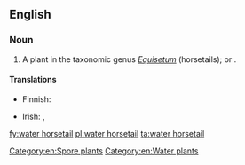 ==English==
{{rfi|en}}
{{wikipedia|Equisetum fluiatile}}

===Noun===
{{en-noun}}

# A plant in the taxonomic genus ''[[Equisetum]]'' (horsetails); {{taxlink|Equisetum fluviatile|species|noshow=1}} or {{taxlink|Equisetum limosum|species|noshow=1}}.

====Translations====
{{trans-top|plant}}
* Finnish: {{t+|fi|järvikorte}}
{{trans-mid}}
* Irish: {{t|ga|scuab eich uisce|f}}, {{t|ga|eireaball capaill uisce|m}}
{{trans-bottom}}

[[Category:en:Spore plants]]
[[Category:en:Water plants]]

[[fy:water horsetail]]
[[pl:water horsetail]]
[[ta:water horsetail]]